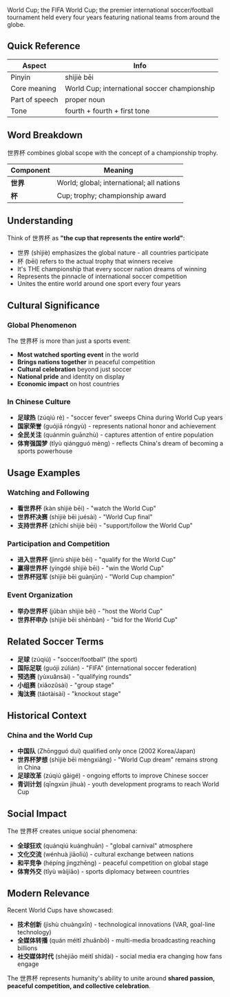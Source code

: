 World Cup; the FIFA World Cup; the premier international soccer/football tournament held every four
years featuring national teams from around the globe.

## Quick Reference

| Aspect         | Info                                         |
| -------------- | -------------------------------------------- |
| Pinyin         | shìjiè bēi                                   |
| Core meaning   | World Cup; international soccer championship |
| Part of speech | proper noun                                  |
| Tone           | fourth + fourth + first tone                 |

## Word Breakdown

世界杯 combines global scope with the concept of a championship trophy.

| Component | Meaning                                   |
| --------- | ----------------------------------------- |
| **世界**  | World; global; international; all nations |
| **杯**    | Cup; trophy; championship award           |

## Understanding

Think of 世界杯 as **"the cup that represents the entire world"**:

- 世界 (shìjiè) emphasizes the global nature - all countries participate
- 杯 (bēi) refers to the actual trophy that winners receive
- It's THE championship that every soccer nation dreams of winning
- Represents the pinnacle of international soccer competition
- Unites the entire world around one sport every four years

## Cultural Significance

### **Global Phenomenon**

The 世界杯 is more than just a sports event:

- **Most watched sporting event** in the world
- **Brings nations together** in peaceful competition
- **Cultural celebration** beyond just soccer
- **National pride** and identity on display
- **Economic impact** on host countries

### **In Chinese Culture**

- **足球热** (zúqiú rè) - "soccer fever" sweeps China during World Cup years
- **国家荣誉** (guójiā róngyù) - represents national honor and achievement
- **全民关注** (quánmín guānzhù) - captures attention of entire population
- **体育强国梦** (tǐyù qiángguó mèng) - reflects China's dream of becoming a sports powerhouse

## Usage Examples

### **Watching and Following**

- **看世界杯** (kàn shìjiè bēi) - "watch the World Cup"
- **世界杯决赛** (shìjiè bēi juésài) - "World Cup final"
- **支持世界杯** (zhīchí shìjiè bēi) - "support/follow the World Cup"

### **Participation and Competition**

- **进入世界杯** (jìnrù shìjiè bēi) - "qualify for the World Cup"
- **赢得世界杯** (yíngdé shìjiè bēi) - "win the World Cup"
- **世界杯冠军** (shìjiè bēi guànjūn) - "World Cup champion"

### **Event Organization**

- **举办世界杯** (jǔbàn shìjiè bēi) - "host the World Cup"
- **世界杯申办** (shìjiè bēi shēnbàn) - "bid for the World Cup"

## Related Soccer Terms

- **足球** (zúqiú) - "soccer/football" (the sport)
- **国际足联** (guójì zúlián) - "FIFA" (international soccer federation)
- **预选赛** (yùxuǎnsài) - "qualifying rounds"
- **小组赛** (xiǎozǔsài) - "group stage"
- **淘汰赛** (táotàisài) - "knockout stage"

## Historical Context

### **China and the World Cup**

- **中国队** (Zhōngguó duì) qualified only once (2002 Korea/Japan)
- **世界杯梦想** (shìjiè bēi mèngxiǎng) - "World Cup dream" remains strong in China
- **足球改革** (zúqiú gǎigé) - ongoing efforts to improve Chinese soccer
- **青训计划** (qīngxùn jìhuà) - youth development programs to reach World Cup

## Social Impact

The 世界杯 creates unique social phenomena:

- **全球狂欢** (quánqiú kuánghuān) - "global carnival" atmosphere
- **文化交流** (wénhuà jiāoliú) - cultural exchange between nations
- **和平竞争** (hépíng jìngzhēng) - peaceful competition on global stage
- **体育外交** (tǐyù wàijiāo) - sports diplomacy between countries

## Modern Relevance

Recent World Cups have showcased:

- **技术创新** (jìshù chuàngxīn) - technological innovations (VAR, goal-line technology)
- **全媒体转播** (quán méitǐ zhuǎnbō) - multi-media broadcasting reaching billions
- **社交媒体时代** (shèjiāo méitǐ shídài) - social media era changing how fans engage

The 世界杯 represents humanity's ability to unite around **shared passion, peaceful competition, and
collective celebration**.
